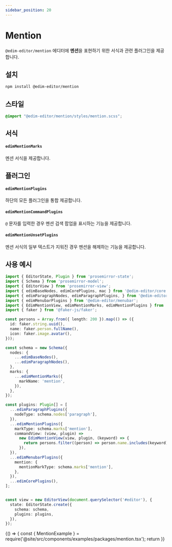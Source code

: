 ```yaml
---
sidebar_position: 20
---
```


# Mention

`@edim-editor/mention` 에디터에 **멘션**을 표현하기 위한 서식과 관련 플러그인을 제공합니다.

## 설치

```bash
npm install @edim-editor/mention
```

## 스타일

```css title="src/index.scss"
@import "@edim-editor/mention/styles/mention.scss";
```

## 서식

#### `edimMentionMarks`

멘션 서식을 제공합니다.

## 플러그인

#### `edimMentionPlugins`

하단의 모든 플러그인을 통합 제공합니다.

#### `edimMentionCommandPlugins`

`@` 문자를 입력한 경우 멘션 검색 팝업을 표시하는 기능을 제공합니다.

#### `edimMentionUnsetPlugins`

멘션 서식의 일부 텍스트가 지워진 경우 멘션을 해제하는 기능을 제공합니다.

## 사용 예시

```typescript title="src/index.ts"
import { EditorState, Plugin } from 'prosemirror-state';
import { Schema } from 'prosemirror-model';
import { EditorView } from 'prosemirror-view';
import { edimBaseNodes, edimCorePlugins, mac } from '@edim-editor/core';
import { edimParagraphNodes, edimParagraphPlugins, } from '@edim-editor/paragraph';
import { edimMenubarPlugins } from '@edim-editor/menubar';
import { EdimMentionView, edimMentionMarks, edimMentionPlugins } from '@edim-editor/mention';
import { faker } from '@faker-js/faker';

const persons = Array.from({ length: 200 }).map(() => ({
  id: faker.string.uuid(),
  name: faker.person.fullName(),
  icon: faker.image.avatar(),
}));

const schema = new Schema({
  nodes: {
    ...edimBaseNodes(),
    ...edimParagraphNodes(),
  },
  marks: {
    ...edimMentionMarks({
      markName: 'mention',
    }),
  },
});

const plugins: Plugin[] = [
  ...edimParagraphPlugins({
    nodeType: schema.nodes['paragraph'],
  }),
  ...edimMentionPlugins({
    markType: schema.marks['mention'],
    commandView: (view, plugin) =>
      new EdimMentionView(view, plugin, (keyword) => {
        return persons.filter((person) => person.name.includes(keyword));
      }),
  }),
  ...edimMenubarPlugins({
    mention: {
      mentionMarkType: schema.marks['mention'],
    },
  }),
  ...edimCorePlugins(),
];


const view = new EditorView(document.querySelector('#editor'), {
  state: EditorState.create({
    schema: schema,
    plugins: plugins,
  }),
});
```

<BrowserOnly>
  {() => {
    const { MentionExample } = require('@site/src/components/examples/packages/mention.tsx');
    return <MentionExample />
  }}
</BrowserOnly>

